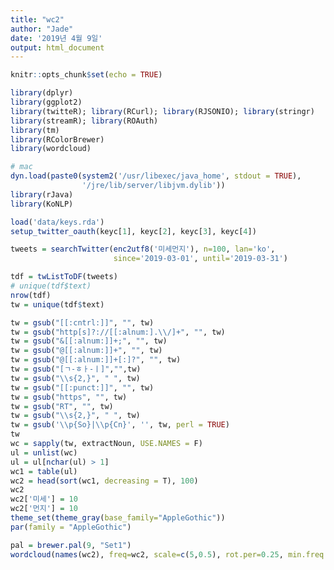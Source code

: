 ```yaml
---
title: "wc2"
author: "Jade"
date: '2019년 4월 9일'
output: html_document
---
```


```r
knitr::opts_chunk$set(echo = TRUE)
```

```r
library(dplyr)
library(ggplot2)
library(twitteR); library(RCurl); library(RJSONIO); library(stringr)
library(streamR); library(ROAuth)
library(tm)
library(RColorBrewer)
library(wordcloud)

# mac
dyn.load(paste0(system2('/usr/libexec/java_home', stdout = TRUE), 
                '/jre/lib/server/libjvm.dylib'))
library(rJava)
library(KoNLP)

load('data/keys.rda')
setup_twitter_oauth(keyc[1], keyc[2], keyc[3], keyc[4])
```

```r
tweets = searchTwitter(enc2utf8('미세먼지'), n=100, lan='ko', 
                       since='2019-03-01', until='2019-03-31')

tdf = twListToDF(tweets)
# unique(tdf$text)
nrow(tdf)
tw = unique(tdf$text)

tw = gsub("[[:cntrl:]]", "", tw) 
tw = gsub("http[s]?://[[:alnum:].\\/]+", "", tw) 
tw = gsub("&[[:alnum:]]+;", "", tw)
tw = gsub("@[[:alnum:]]+", "", tw)
tw = gsub("@[[:alnum:]]+[:]?", "", tw)
tw = gsub("[ㄱ-ㅎㅏ-ㅣ]","",tw) 
tw = gsub("\\s{2,}", " ", tw) 
tw = gsub("[[:punct:]]", "", tw)  
tw = gsub("https", "", tw)
tw = gsub("RT", "", tw)
tw = gsub("\\s{2,}", " ", tw) 
tw = gsub('\\p{So}|\\p{Cn}', '', tw, perl = TRUE)
tw
wc = sapply(tw, extractNoun, USE.NAMES = F)
ul = unlist(wc)
ul = ul[nchar(ul) > 1]
wc1 = table(ul)
wc2 = head(sort(wc1, decreasing = T), 100)
wc2
wc2['미세'] = 10
wc2['먼지'] = 10
theme_set(theme_gray(base_family="AppleGothic"))
par(family = "AppleGothic")

pal = brewer.pal(9, "Set1")
wordcloud(names(wc2), freq=wc2, scale=c(5,0.5), rot.per=0.25, min.freq = 2, random.order = F, random.color = T, colors = pal)
```

